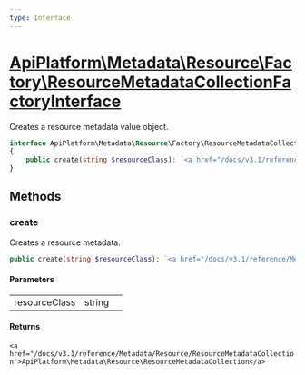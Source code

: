 ```yaml
---
type: Interface
---
```


# [ApiPlatform\Metadata\Resource\Factory\ResourceMetadataCollectionFactoryInterface](/docs/v3.1/reference/Metadata/Resource/Factory/ResourceMetadataCollectionFactoryInterface)

Creates a resource metadata value object.


```php
interface ApiPlatform\Metadata\Resource\Factory\ResourceMetadataCollectionFactoryInterface
{
    public create(string $resourceClass): `<a href="/docs/v3.1/reference/Metadata/Resource/ResourceMetadataCollection">ApiPlatform\Metadata\Resource\ResourceMetadataCollection</a>`
}
```
## Methods

### create

Creates a resource metadata.

```php
public create(string $resourceClass): `<a href="/docs/v3.1/reference/Metadata/Resource/ResourceMetadataCollection">ApiPlatform\Metadata\Resource\ResourceMetadataCollection</a>`
```

#### Parameters

<table><tbody>
<tr><td>resourceClass</td><td>string</td><td></td></tr>
</tbody>
</table>

#### Returns

`<a href="/docs/v3.1/reference/Metadata/Resource/ResourceMetadataCollection">ApiPlatform\Metadata\Resource\ResourceMetadataCollection</a>`
